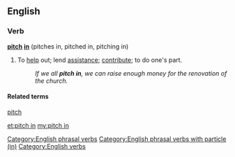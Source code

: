 ==English==

===Verb===
'''[[pitch]] [[in]]''' (pitches in, pitched in, pitching in)

# {{context|idiomatic}} To [[help]] out; lend [[assistance]]; [[contribute]]; to do one's part.
#: ''If we all '''pitch in''', we can raise enough money for the renovation of the church.''

====Related terms====
[[pitch]]

[[Category:English phrasal verbs]]
[[Category:English phrasal verbs with particle (in)]]
[[Category:English verbs]]

[[et:pitch in]]
[[my:pitch in]]